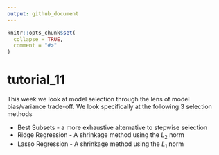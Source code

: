 ```yaml
---
output: github_document
---
```


<!-- README.md is generated from README.Rmd. Please edit that file -->

```r
knitr::opts_chunk$set(
  collapse = TRUE,
  comment = "#>"
)
```

# tutorial_11

This week we look at model selection through the lens of model bias/variance trade-off. We look specifically at the following 3 selection methods

- Best Subsets - a more exhaustive alternative to stepwise selection
- Ridge Regression - A shrinkage method using the $L_2$ norm
- Lasso Regression - A shrinkage method using the $L_1$ norm